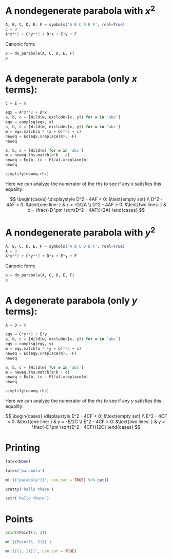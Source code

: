 
# A nondegenerate parabola with $x^2$

```python
A, B, C, D, E, F = symbols('A B C D E F', real=True)
C = 0
A*x**2 + C*y**2 + D*x + E*y + F
```

Canonic form:

```python
p = do_parabola(A, C, D, E, F)
p
```


# A degenerate parabola (only $x$ terms):

```python
C = E = 0

eqx = A*x**2 + D*x
a, b, c = [Wild(w, exclude=[x, y]) for w in 'abc']
eqx = complsq(eqx, x)  
a, b, c = [Wild(w, exclude=[x, y]) for w in 'abc']
m = eqx.match(a * (x + b)**2 + c)
neweq = Eq(eqx.xreplace(m), -F)
neweq
```

```python
a, b, c = [Wild(w) for w in 'abc']
m = neweq.lhs.match(a*b - c)
neweq = Eq(b, (c - F)/a).xreplace(m)
neweq
```

```python
simplify(neweq.rhs)
```

Here we can analyze the numerator of the rhs to see if any $x$ satisfies this equality:

$$
\begin{cases}
  \displaystyle
  D^2 - 4AF < 0: &\text{empty set} \\
  D^2 - 4AF = 0: &\text{one line: } & x = -D/2A \\
  D^2 - 4AF > 0: &\text{two lines: } & x = \frac{-D \pm \sqrt{D^2 - 4AF}}{2A} 
\end{cases}
$$

# A nondegenerate parabola with $y^2$

```python
A, B, C, D, E, F = symbols('A B C D E F', real=True)
A = 0
A*x**2 + C*y**2 + D*x + E*y + F
```

Canonic form:

```python
p = do_parabola(A, C, D, E, F)
p
```


# A degenerate parabola (only $y$ terms):

```python
A = D = 0

eqy = C*y**2 + E*y
a, b, c = [Wild(w, exclude=[x, y]) for w in 'abc']
eqy = complsq(eqy, y)  
m = eqy.match(a * (y + b)**2 + c)
neweq = Eq(eqy.xreplace(m), -F)
neweq
```

```python
a, b, c = [Wild(w) for w in 'abc']
m = neweq.lhs.match(a*b - c)
neweq = Eq(b, (c - F)/a).xreplace(m)
neweq
```

```python
simplify(neweq.rhs)
```

Here we can analyze the numerator of the rhs to see if any $y$ satisfies this equality:

$$
\begin{cases}
  \displaystyle
  E^2 - 4CF < 0: &\text{empty set} \\
  E^2 - 4CF = 0: &\text{one line: } & y = -E/2C \\
  E^2 - 4CF > 0: &\text{two lines: } & y = \frac{-E \pm \sqrt{E^2 - 4CF}}{2C} 
\end{cases}
$$



# Printing

```python
latex(None)
```

```python
latex('parabola')
```

```r
m('{{"parabola"}}', use_cat = TRUE) %>% cat()
```

```python
pretty('hello there')
```

```python
sstr('hello there')
```

# Points


```python
print(Point(1, 2))
```

```r
m('{{Point(1, 2)}}')
```

```r
m('{{(1, 2)}}', use_cat = TRUE)
```



